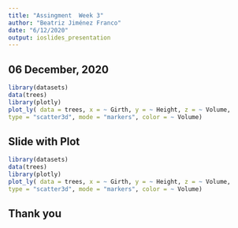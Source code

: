 ---
title: "Assingment  Week 3"
author: "Beatriz Jiménez Franco"
date: "6/12/2020"
output: ioslides_presentation
---

## 06 December, 2020

```{r, eval = FALSE} 
library(datasets)
data(trees)
library(plotly)
plot_ly( data = trees, x = ~ Girth, y = ~ Height, z = ~ Volume,
type = "scatter3d", mode = "markers", color = ~ Volume) 

```

## Slide with Plot


```{r, echo = FALSE, warning=FALSE, message=FALSE}
library(datasets)
data(trees)
library(plotly)
plot_ly( data = trees, x = ~ Girth, y = ~ Height, z = ~ Volume,
type = "scatter3d", mode = "markers", color = ~ Volume) 

```

## Thank you
